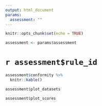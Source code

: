 ```yaml
---
output: html_document
params:
  assessment: ""
---
```


```r
knitr::opts_chunk$set(echo = TRUE)

assessment <- params$assessment
```

# `r assessment$rule_id`

```r
assessment$conformity %>% 
  knitr::kable()
```

```r
assessment$plot_datasets
```

```r
assessment$plot_scores
```
